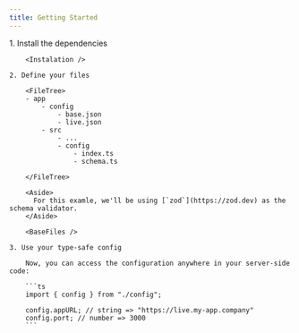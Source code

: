 ```yaml
---
title: Getting Started
---
```




<Steps>
    1. Install the dependencies

        <Instalation />

    2. Define your files

        <FileTree>
        - app
            - config
                - base.json
                - live.json
            - src
                - ...
                - config
                    - index.ts
                    - schema.ts

        </FileTree>

        <Aside>
          For this examle, we'll be using [`zod`](https://zod.dev) as the schema validator.
        </Aside>

        <BaseFiles />

    3. Use your type-safe config

        Now, you can access the configuration anywhere in your server-side code:

        ```ts
        import { config } from "./config";

        config.appURL; // string => "https://live.my-app.company"
        config.port; // number => 3000
        ```
</Steps>
